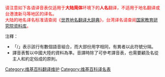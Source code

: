 <font color=red>请注意如下各语译音表仅适用于'''大陆简体'''环境下的'''人名'''翻译，不适用于地名翻译或台港澳新马等地区的译名。</font><br />
<font color=red>大陆的地名译名标准请查阅《[[世界地名翻译大辞典|世界地名翻译大辞典]]》，台湾译名请查阅[http://terms.naer.edu.tw/ 国家教育研究院资料库]。</font>

注釋：
*「/」表示該行有數個語音組合，而大部份用字相同，有異者以此符號分隔。
*譯音表暫以中國大陸的資料為準。音譯時除了可參考譯音表，也需要顧及名從主人和約定俗成的原則。

[[Category:维基百科翻译维护|Category:维基百科翻译维护]]
[[Category:维基百科译名表|Category:维基百科译名表]]